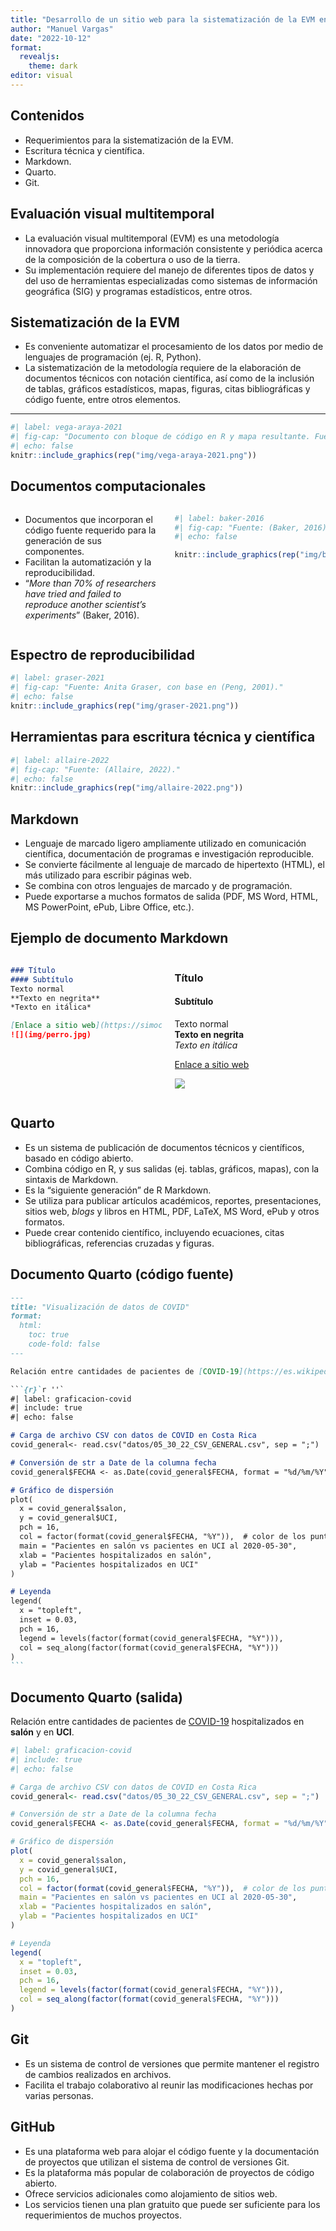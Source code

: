 ```yaml
---
title: "Desarrollo de un sitio web para la sistematización de la EVM en el contexto del SIMOCUTE"
author: "Manuel Vargas"
date: "2022-10-12"
format:
  revealjs: 
    theme: dark
editor: visual
---
```


## Contenidos

- Requerimientos para la sistematización de la EVM.
- Escritura técnica y científica.
- Markdown.
- Quarto.
- Git.

## Evaluación visual multitemporal
- La evaluación visual multitemporal (EVM) es una metodología innovadora que proporciona información consistente y periódica acerca de la composición de la cobertura o uso de la tierra.
- Su implementación requiere del manejo de diferentes tipos de datos y del uso de herramientas especializadas como sistemas de información geográfica (SIG) y programas estadísticos, entre otros.

## Sistematización de la EVM
- Es conveniente automatizar el procesamiento de los datos por medio de lenguajes de programación (ej. R, Python).
- La sistematización de la metodología requiere de la elaboración de documentos técnicos con notación científica, así como de la inclusión de tablas, gráficos estadísticos, mapas, figuras, citas bibliográficas y código fuente, entre otros elementos.

---

```r
#| label: vega-araya-2021
#| fig-cap: "Documento con bloque de código en R y mapa resultante. Fuente: (Vega-Araya, 2021)."
#| echo: false
knitr::include_graphics(rep("img/vega-araya-2021.png"))
```

## Documentos computacionales

:::: {.columns}

::: {.column width="50%"}

- Documentos que incorporan el código fuente requerido para la generación de sus componentes.
- Facilitan la automatización y la reproducibilidad.
- "*More than 70% of researchers have tried and failed to reproduce another scientist's experiments*" (Baker, 2016).

:::

::: {.column width="50%"}

```r
#| label: baker-2016
#| fig-cap: "Fuente: (Baker, 2016)."
#| echo: false

knitr::include_graphics(rep("img/baker-2016.jpg"))
```

:::

::::

## Espectro de reproducibilidad

```r
#| label: graser-2021
#| fig-cap: "Fuente: Anita Graser, con base en (Peng, 2001)."
#| echo: false
knitr::include_graphics(rep("img/graser-2021.png"))
```

## Herramientas para escritura técnica y científica

```r
#| label: allaire-2022
#| fig-cap: "Fuente: (Allaire, 2022)."
#| echo: false
knitr::include_graphics(rep("img/allaire-2022.png"))
```

## Markdown

- Lenguaje de marcado ligero ampliamente utilizado en comunicación científica, documentación de programas e investigación reproducible.
- Se convierte fácilmente al lenguaje de marcado de hipertexto (HTML), el más utilizado para escribir páginas web.
- Se combina con otros lenguajes de marcado y de programación.
- Puede exportarse a muchos formatos de salida (PDF, MS Word, HTML, MS PowerPoint, ePub, Libre Office, etc.).

## Ejemplo de documento Markdown

:::: {.columns}

::: {.column width="50%"}

````md
### Título
#### Subtítulo
Texto normal  
**Texto en negrita**  
*Texto en itálica*

[Enlace a sitio web](https://simocute.go.cr)
![](img/perro.jpg)

````

:::

::: {.column width="50%"}

### Título
#### Subtítulo
Texto normal  
**Texto en negrita**  
*Texto en itálica*

[Enlace a sitio web](https://simocute.go.cr)

![](img/perro.jpg)

:::

::::

## Quarto
- Es un sistema de publicación de documentos técnicos y científicos, basado en código abierto.
- Combina código en R, y sus salidas (ej. tablas, gráficos, mapas), con la sintaxis de Markdown.
- Es la "siguiente generación" de R Markdown.
- Se utiliza para publicar artículos académicos, reportes, presentaciones, sitios web, *blogs* y libros en HTML, PDF, LaTeX, MS Word, ePub y otros formatos.
- Puede crear contenido científico, incluyendo ecuaciones, citas bibliográficas, referencias cruzadas y figuras.

## Documento Quarto (código fuente)

````md
---
title: "Visualización de datos de COVID"
format: 
  html:
    toc: true
    code-fold: false
---

Relación entre cantidades de pacientes de [COVID-19](https://es.wikipedia.org/wiki/COVID-19) hospitalizados en **salón** y en **UCI**.

```{r}`r ''`
#| label: graficacion-covid
#| include: true
#| echo: false

# Carga de archivo CSV con datos de COVID en Costa Rica
covid_general<- read.csv("datos/05_30_22_CSV_GENERAL.csv", sep = ";")

# Conversión de str a Date de la columna fecha
covid_general$FECHA <- as.Date(covid_general$FECHA, format = "%d/%m/%Y")

# Gráfico de dispersión
plot(
  x = covid_general$salon,
  y = covid_general$UCI,
  pch = 16,  
  col = factor(format(covid_general$FECHA, "%Y")),  # color de los puntos con base en el año
  main = "Pacientes en salón vs pacientes en UCI al 2020-05-30",
  xlab = "Pacientes hospitalizados en salón",
  ylab = "Pacientes hospitalizados en UCI"
)

# Leyenda
legend(
  x = "topleft",
  inset = 0.03,
  pch = 16,
  legend = levels(factor(format(covid_general$FECHA, "%Y"))),
  col = seq_along(factor(format(covid_general$FECHA, "%Y")))
)
```
````

## Documento Quarto (salida)

Relación entre cantidades de pacientes de [COVID-19](https://es.wikipedia.org/wiki/COVID-19) hospitalizados en **salón** y en **UCI**.

```r
#| label: graficacion-covid
#| include: true
#| echo: false

# Carga de archivo CSV con datos de COVID en Costa Rica
covid_general<- read.csv("datos/05_30_22_CSV_GENERAL.csv", sep = ";")

# Conversión de str a Date de la columna fecha
covid_general$FECHA <- as.Date(covid_general$FECHA, format = "%d/%m/%Y")

# Gráfico de dispersión
plot(
  x = covid_general$salon,
  y = covid_general$UCI,
  pch = 16,  
  col = factor(format(covid_general$FECHA, "%Y")),  # color de los puntos con base en el año
  main = "Pacientes en salón vs pacientes en UCI al 2020-05-30",
  xlab = "Pacientes hospitalizados en salón",
  ylab = "Pacientes hospitalizados en UCI"
)

# Leyenda
legend(
  x = "topleft",
  inset = 0.03,
  pch = 16,
  legend = levels(factor(format(covid_general$FECHA, "%Y"))),
  col = seq_along(factor(format(covid_general$FECHA, "%Y")))
)
```

## Git
- Es un sistema de control de versiones que permite mantener el registro de cambios realizados en archivos.
- Facilita el trabajo colaborativo al reunir las modificaciones hechas por varias personas.

## GitHub

- Es una plataforma web para alojar el código fuente y la documentación de proyectos que utilizan el sistema de control de versiones Git.
- Es la plataforma más popular de colaboración de proyectos de código abierto.
- Ofrece servicios adicionales como alojamiento de sitios web.
- Los servicios tienen una plan gratuito que puede ser suficiente para los requerimientos de muchos proyectos.